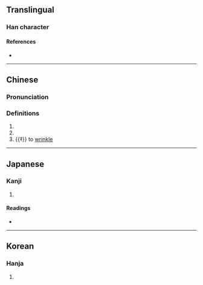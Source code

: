 {{character info/new}}
==Translingual==

===Han character===
{{Han char|rn=9|rad=人|as=09|sn=11|four=21277|canj=OHJX|ids=⿰亻臿}}

====References====
* {{Han ref|kx=0110.310|dkj=00863|dj=0236.150|hdz=10192.040|uh=505B|ud=20571|bh=D458|bd=54360}}

----

==Chinese==
{{zh-forms}}

===Pronunciation===
{{zh-pron
|m=chā
|m-s=
|dg=
|c=zaap3
|c-t=
|g=
|h=pfs=
|j=
|md=
|mn=
|mn-t=
|w=
|x=
|mc=y
|oc=y
|cat=v
}}

===Definitions===
{{zh-hanzi}}

# {{zh-used in|偛㑳}}
# {{zh-used in|偛㤴}}
# {{‡}} {{lb|zh|of skin}} to [[wrinkle]]

----

==Japanese==

===Kanji===
{{ja-kanji|grade=|rs=人09}}

# {{rfdef|ja|sort=人09}}

====Readings====
* {{ja-readings|on=[[そう]] (sō), [[さふ]] (safu)|kun=[[わるがしこい]] (warugashikoi)}}

----

==Korean==

===Hanja===
{{ko-hanja|hangeul=삽|rv=sap|mr=sap}}

# {{rfdef|ko|sort=人09}}